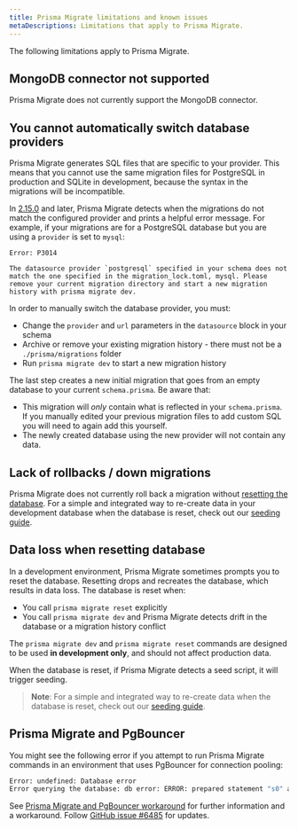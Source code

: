 ```yaml
---
title: Prisma Migrate limitations and known issues
metaDescriptions: Limitations that apply to Prisma Migrate.
---
```


<TopBlock>

The following limitations apply to Prisma Migrate.

</TopBlock>

## MongoDB connector not supported

Prisma Migrate does not currently support the MongoDB connector.

## You cannot automatically switch database providers

Prisma Migrate generates SQL files that are specific to your provider. This means that you cannot use the same migration files for PostgreSQL in production and SQLite in development, because the syntax in the migrations will be incompatible.

In [2.15.0](https://github.com/prisma/prisma/releases/2.15.0) and later, Prisma Migrate detects when the migrations do not match the configured provider and prints a helpful error message. For example, if your migrations are for a PostgreSQL database but you are using a `provider` is set to `mysql`:

```
Error: P3014

The datasource provider `postgresql` specified in your schema does not match the one specified in the migration_lock.toml, mysql. Please remove your current migration directory and start a new migration history with prisma migrate dev.
```

In order to manually switch the database provider, you must:

- Change the `provider` and `url` parameters in the `datasource` block in your schema
- Archive or remove your existing migration history - there must not be a `./prisma/migrations` folder
- Run `prisma migrate dev` to start a new migration history

The last step creates a new initial migration that goes from an empty database to your current `schema.prisma`. Be aware that:

- This migration will _only_ contain what is reflected in your `schema.prisma`. If you manually edited your previous migration files to add custom SQL you will need to again add this yourself.
- The newly created database using the new provider will not contain any data.

## Lack of rollbacks / down migrations

Prisma Migrate does not currently roll back a migration without [resetting the database](#data-loss-when-resetting-database).
For a simple and integrated way to re-create data in your development database when the database is reset, check out our [seeding guide](../../../guides/database/seed-database).

## Data loss when resetting database

In a development environment, Prisma Migrate sometimes prompts you to reset the database. Resetting drops and recreates the database, which results in data loss. The database is reset when:

- You call `prisma migrate reset` explicitly
- You call `prisma migrate dev` and Prisma Migrate detects drift in the database or a migration history conflict

The `prisma migrate dev` and `prisma migrate reset` commands are designed to be used **in development only**, and should not affect production data.

When the database is reset, if Prisma Migrate detects a seed script, it will trigger seeding.

> **Note**: For a simple and integrated way to re-create data when the database is reset, check out our [seeding guide](../../../guides/database/seed-database).

## Prisma Migrate and PgBouncer

You might see the following error if you attempt to run Prisma Migrate commands in an environment that uses PgBouncer for connection pooling:

```bash
Error: undefined: Database error
Error querying the database: db error: ERROR: prepared statement "s0" already exists
```

See [Prisma Migrate and PgBouncer workaround](../../../guides/performance-and-optimization/connection-management/configure-pg-bouncer) for further information and a workaround. Follow [GitHub issue #6485](https://github.com/prisma/prisma/issues/6485) for updates.
